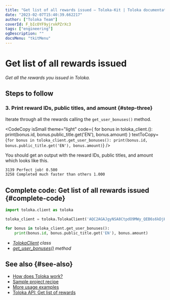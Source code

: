 ```yaml
---
title: "Get list of all rewards issued — Toloka-Kit | Toloka documentation"
date: "2023-02-07T15:40:39.662217"
author: ["Toloka Team"]
coverId: F_bIcOYF9yjrxkPZrXc3
tags: ["engineering"]
ogDescription: ""
docsMenu: "tkitMenu"
---
```



# Get list of all rewards issued

_Get all the rewards you issued in Toloka._

## Steps to follow

<Import/>

<Instantiate/>

### 3. Print reward IDs, public titles, and amount {#step-three}

Iterate through all the rewards calling the `get_user_bonuses()` method.

<CodeCopy
  isSmall
  theme="light"
  code={
    <HighlightChildren language="python">
      for bonus in toloka_client.<Term term="get_user_bonuses"><GetUserBonuses/></Term>():
      <br/>    print(bonus.id, bonus.public_title.get('EN'), bonus.amount)
    </HighlightChildren>
  }
  textToCopy={`for bonus in toloka_client.get_user_bonuses():
    print(bonus.id, bonus.public_title.get('EN'), bonus.amount)`}
/>

You should get an output with the reward IDs, public titles, and amount which looks like this.

```bash
3139 Perfect job! 0.500
3258 Completed much faster than others 1.000
```

## Complete code: Get list of all rewards issued {#complete-code}

```python
import toloka.client as toloka

toloka_client = toloka.TolokaClient('AQC2AGAJgyNSA8CtpdO9MWy_QEB6s6kDjHUoElE', 'PRODUCTION')

for bonus in toloka_client.get_user_bonuses():
    print(bonus.id, bonus.public_title.get('EN'), bonus.amount)
```

<Note mode="tip" title="List of classes and methods used in this recipe">

- _[TolokaClient](/docs-new/toloka-kit/reference/toloka.client.TolokaClient) class_
- _[get_user_bonuses()](/docs-new/toloka-kit/reference/toloka.client.TolokaClient.get_user_bonuses) method_

</Note>

## See also {#see-also}

- [How does Toloka work?](https://toloka.ai/en/docs/guide/concepts/overview)
- [Sample project recipe](/docs-new/toloka-kit/recipes/learn-basics)
- [More usage examples](/docs-new/toloka-kit/recipes/use-cases)
- [Toloka API: Get list of rewards](https://toloka.ai/docs/api/api-reference/#get-/user-bonuses)
